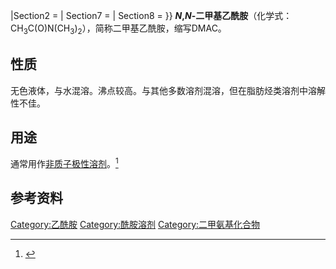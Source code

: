 {{Chembox
|   NameEn = Dimethylacetamide
|   ImageFile = Dimethylacetamide (structure).png
|  ImageSize=150px
|   ImageName = 二甲基乙酰胺的结构
|   ImageFile1 =Dimethylacetamide-3D-balls-B.png
|   IUPACName = Dimethylacetamide
|   OtherNames = ''N'',''N''-二甲基乙酰胺
|   Abbreviations = DMAC
|Section1={{Chembox Identifiers
| Abbreviations = DMA, DMAC, DMAc<ref>{{ cite journal |author1=Munro, D. D. |author2=Stoughton, R. B. | title = Dimethylacetamide (DMAC) and Dimethylformamide (DMFA). Effect on Percutaneous Absorption | journal = Archives of Dermatology | year = 1965 | volume = 92 | issue = 5 | pages = 585–586 | doi = 10.1001/archderm.1965.01600170101020 | pmid = 5844405 }}</ref>
| CASNo = 127-19-5
| CASNo_Ref = {{cascite|correct|CAS}}
| PubChem = 31374
| ChemSpiderID = 29107
| ChemSpiderID_Ref = {{chemspidercite|correct|chemspider}}
| UNII = JCV5VDB3HY
| UNII_Ref = {{fdacite|correct|FDA}}
| EINECS = 204-826-4
| MeSHName = dimethylacetamide
| ChEBI_Ref = {{ebicite|changed|EBI}} 
| ChEBI = 84254
| ChEMBL = 11873
| ChEMBL_Ref = {{ebicite|correct|EBI}}
| RTECS = AB7700000
| Beilstein = 1737614
| SMILES = CN(C)C(C)=O
| StdInChI = 1S/C4H9NO/c1-4(6)5(2)3/h1-3H3
| StdInChI_Ref = {{stdinchicite|correct|chemspider}}
| StdInChIKey = FXHOOIRPVKKKFG-UHFFFAOYSA-N
| StdInChIKey_Ref = {{stdinchicite|correct|chemspider}}
}}
|Section2 = {{Chembox Properties
|   Formula = C<sub>4</sub>H<sub>9</sub>NO
|   MolarMass = 87.12 
|   Appearance = 无色液体
|   Density = 0.94 g/cm<sup>3</sup>
|   MeltingPt = -20 °C
|   BoilingPt = 164-166 °C
|   Refractive index = 1.4375
|   Viscosity = 1.956 cP (25 °C)<br/>1.279 cP (50 °C)<br />0.896 cP (75 °C)<br/>0.661 cP (100 °C)}}
| Section7 = {{Chembox Hazards
|   MainHazards = [[File:Hazard_T.svg|80px]]<br />　有毒('''T''')
|   RPhrases = {{R61}}, {{R20/21}}
|   SPhrases = {{S53}}, {{S45}}
|   NFPA-H = 2
|   NFPA-F =
|   NFPA-R =
|   FlashPt = 70 °C
|   Autoignition =  490 °C
  }}
| Section8 = {{Chembox Related
|   Function = 
|   OtherFunctn = 
}}
}}
'''''N'',''N''-二甲基乙酰胺'''（化学式：CH<sub>3</sub>C(O)N(CH<sub>3</sub>)<sub>2</sub>），简称二甲基乙酰胺，缩写DMAC。

==性质==
无色液体，与水混溶。沸点较高。与其他多数溶剂混溶，但在脂肪烃类溶剂中溶解性不佳。

==用途==
通常用作[[非质子溶剂|非质子]][[极性溶剂|极性溶剂]]。<ref>{{OrgSynth | author = S. Zen and E. Kaji | title = Dimethyl nitrosuccinate | collvol = 6 | collvolpages = 503 | year = 1988 | prep = CV6P0503}}</ref>

==参考资料==
{{reflist}}

[[Category:乙酰胺|Category:乙酰胺]]
[[Category:酰胺溶剂|Category:酰胺溶剂]]
[[Category:二甲氨基化合物|Category:二甲氨基化合物]]